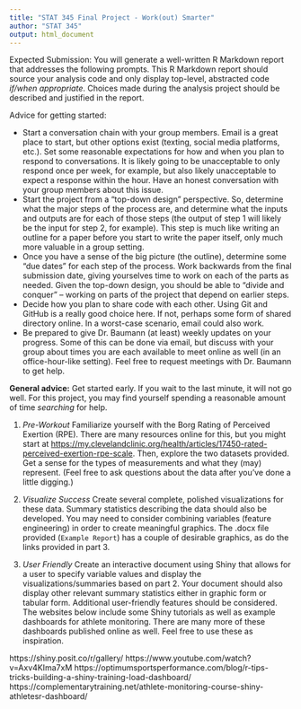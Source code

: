 ```yaml
---
title: "STAT 345 Final Project - Work(out) Smarter"
author: "STAT 345"
output: html_document
---
```


Expected Submission: You will generate a well-written R Markdown report that addresses the following prompts. This R Markdown report should source your analysis code and only display top-level, abstracted code _if/when appropriate_. Choices made during the analysis project should be described and justified in the report. 

 
Advice for getting started:

- Start a conversation chain with your group members. Email is a great place to start, but other options exist (texting, social media platforms, etc.). Set some reasonable expectations for how and when you plan to respond to conversations. It is likely going to be unacceptable to only respond once per week, for example, but also likely unacceptable to expect a response within the hour. Have an honest conversation with your group members about this issue.
- Start the project from a "top-down design" perspective. So, determine what the major steps of the process are, and determine what the inputs and outputs are for each of those steps (the output of step 1 will likely be the input for step 2, for example). This step is much like writing an outline for a paper before you start to write the paper itself, only much more valuable in a group setting. 
- Once you have a sense of the big picture (the outline), determine some "due dates" for each step of the process. Work backwards from the final submission date, giving yourselves time to work on each of the parts as needed. Given the top-down design, you should be able to "divide and conquer" -- working on parts of the project that depend on earlier steps.
- Decide how you plan to share code with each other. Using Git and GitHub is a really good choice here. If not, perhaps some form of shared directory online. In a worst-case scenario, email could also work. 
- Be prepared to give Dr. Baumann (at least) weekly updates on your progress. Some of this can be done via email, but discuss with your group about times you are each available to meet online as well (in an office-hour-like setting). Feel free to request meetings with Dr. Baumann to get help.

**General advice:** Get started early. If you wait to the last minute, it will not go well. For this project, you may find yourself spending a reasonable amount of time _searching_ for help.

1. _Pre-Workout_ Familiarize yourself with the Borg Rating of Perceived Exertion (RPE). There are many resources online for this, but you might start at [https://my.clevelandclinic.org/health/articles/17450-rated-perceived-exertion-rpe-scale](https://my.clevelandclinic.org/health/articles/17450-rated-perceived-exertion-rpe-scale). Then, explore the two datasets provided. Get a sense for the types of measurements and what they (may) represent. (Feel free to ask questions about the data after you've done a little digging.)

2. _Visualize Success_ Create several complete, polished visualizations for these data. Summary statistics describing the data should also be developed. You may need to consider combining variables (feature engineering) in order to create meaningful graphics. The .docx file provided (`Example Report`) has a couple of desirable graphics, as do the links provided in part 3. 

3. _User Friendly_ Create an interactive document using Shiny that allows for a user to specify variable values and display the visualizations/summaries based on part 2. Your document should also display other relevant summary statistics either in graphic form or tabular form. Additional user-friendly features should be considered. The websites below include some Shiny tutorials as well as example dashboards for athlete monitoring. There are many more of these dashboards published online as well. Feel free to use these as inspiration. 

https://shiny.posit.co/r/gallery/
https://www.youtube.com/watch?v=Axv4KIma7xM
https://optimumsportsperformance.com/blog/r-tips-tricks-building-a-shiny-training-load-dashboard/
https://complementarytraining.net/athlete-monitoring-course-shiny-athletesr-dashboard/
